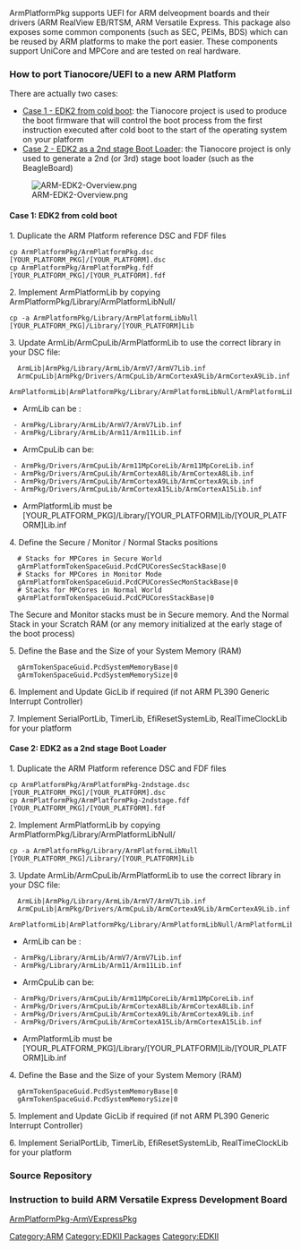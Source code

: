 ArmPlatformPkg supports UEFI for ARM delveopment boards and their drivers (ARM RealView EB/RTSM, ARM Versatile Express.
This package also exposes some common components (such as SEC, PEIMs, BDS) which can be reused by ARM platforms to make the port easier. These components support UniCore and MPCore and are tested on real hardware. 

=== How to port Tianocore/UEFI to a new ARM Platform ===

There are actually two cases:
* [[#arm_platform_porting_case1|Case 1 - EDK2 from cold boot]]: the Tianocore project is used to produce the boot firmware that will control the boot process from the first instruction executed after cold boot to the start of the operating system on your platform
* [[#arm_platform_porting_case2|Case 2 - EDK2 as a 2nd stage Boot Loader]]: the Tianocore project is only used to generate a 2nd (or 3rd) stage boot loader (such as the BeagleBoard)

[[Image:ARM-EDK2-Overview.png]]

<span id="arm_platform_porting_case1">
==== Case 1: EDK2 from cold boot ====
1. Duplicate the ARM Platform reference DSC and FDF files
<pre>cp ArmPlatformPkg/ArmPlatformPkg.dsc [YOUR_PLATFORM_PKG]/[YOUR_PLATFORM].dsc
cp ArmPlatformPkg/ArmPlatformPkg.fdf [YOUR_PLATFORM_PKG]/[YOUR_PLATFORM].fdf</pre>

2. Implement ArmPlatformLib by copying ArmPlatformPkg/Library/ArmPlatformLibNull/
<pre>cp -a ArmPlatformPkg/Library/ArmPlatformLibNull [YOUR_PLATFORM_PKG]/Library/[YOUR_PLATFORM]Lib</pre>

3. Update ArmLib/ArmCpuLib/ArmPlatformLib to use the correct library in your DSC file:
<pre>
  ArmLib|ArmPkg/Library/ArmLib/ArmV7/ArmV7Lib.inf
  ArmCpuLib|ArmPkg/Drivers/ArmCpuLib/ArmCortexA9Lib/ArmCortexA9Lib.inf
  ArmPlatformLib|ArmPlatformPkg/Library/ArmPlatformLibNull/ArmPlatformLibNull.inf
</pre>

* ArmLib can be :
  - ArmPkg/Library/ArmLib/ArmV7/ArmV7Lib.inf
  - ArmPkg/Library/ArmLib/Arm11/Arm11Lib.inf

* ArmCpuLib can be:
  - ArmPkg/Drivers/ArmCpuLib/Arm11MpCoreLib/Arm11MpCoreLib.inf
  - ArmPkg/Drivers/ArmCpuLib/ArmCortexA8Lib/ArmCortexA8Lib.inf
  - ArmPkg/Drivers/ArmCpuLib/ArmCortexA9Lib/ArmCortexA9Lib.inf
  - ArmPkg/Drivers/ArmCpuLib/ArmCortexA15Lib/ArmCortexA15Lib.inf

* ArmPlatformLib must be [YOUR_PLATFORM_PKG]/Library/[YOUR_PLATFORM]Lib/[YOUR_PLATFORM]Lib.inf

4. Define the Secure / Monitor / Normal Stacks positions

<pre>
  # Stacks for MPCores in Secure World
  gArmPlatformTokenSpaceGuid.PcdCPUCoresSecStackBase|0
  # Stacks for MPCores in Monitor Mode
  gArmPlatformTokenSpaceGuid.PcdCPUCoresSecMonStackBase|0
  # Stacks for MPCores in Normal World
  gArmPlatformTokenSpaceGuid.PcdCPUCoresStackBase|0
</pre>
The Secure and Monitor stacks must be in Secure memory. And the Normal Stack in your Scratch RAM (or any memory initialized at the early stage of the boot process)

5. Define the Base and the Size of your System Memory (RAM)
<pre>
  gArmTokenSpaceGuid.PcdSystemMemoryBase|0
  gArmTokenSpaceGuid.PcdSystemMemorySize|0
</pre>

6. Implement and Update GicLib if required (if not ARM PL390 Generic Interrupt Controller)

7. Implement SerialPortLib, TimerLib, EfiResetSystemLib, RealTimeClockLib for your platform

<span id="arm_platform_porting_case2">
==== Case 2: EDK2 as a 2nd stage Boot Loader ====
1. Duplicate the ARM Platform reference DSC and FDF files
<pre>cp ArmPlatformPkg/ArmPlatformPkg-2ndstage.dsc [YOUR_PLATFORM_PKG]/[YOUR_PLATFORM].dsc
cp ArmPlatformPkg/ArmPlatformPkg-2ndstage.fdf [YOUR_PLATFORM_PKG]/[YOUR_PLATFORM].fdf</pre>

2. Implement ArmPlatformLib by copying ArmPlatformPkg/Library/ArmPlatformLibNull/
<pre>cp -a ArmPlatformPkg/Library/ArmPlatformLibNull [YOUR_PLATFORM_PKG]/Library/[YOUR_PLATFORM]Lib</pre>

3. Update ArmLib/ArmCpuLib/ArmPlatformLib to use the correct library in your DSC file:
<pre>
  ArmLib|ArmPkg/Library/ArmLib/ArmV7/ArmV7Lib.inf
  ArmCpuLib|ArmPkg/Drivers/ArmCpuLib/ArmCortexA9Lib/ArmCortexA9Lib.inf
  ArmPlatformLib|ArmPlatformPkg/Library/ArmPlatformLibNull/ArmPlatformLibNull.inf
</pre>

* ArmLib can be :
  - ArmPkg/Library/ArmLib/ArmV7/ArmV7Lib.inf
  - ArmPkg/Library/ArmLib/Arm11/Arm11Lib.inf

* ArmCpuLib can be:
  - ArmPkg/Drivers/ArmCpuLib/Arm11MpCoreLib/Arm11MpCoreLib.inf
  - ArmPkg/Drivers/ArmCpuLib/ArmCortexA8Lib/ArmCortexA8Lib.inf
  - ArmPkg/Drivers/ArmCpuLib/ArmCortexA9Lib/ArmCortexA9Lib.inf
  - ArmPkg/Drivers/ArmCpuLib/ArmCortexA15Lib/ArmCortexA15Lib.inf

* ArmPlatformLib must be [YOUR_PLATFORM_PKG]/Library/[YOUR_PLATFORM]Lib/[YOUR_PLATFORM]Lib.inf

4. Define the Base and the Size of your System Memory (RAM)
<pre>
  gArmTokenSpaceGuid.PcdSystemMemoryBase|0
  gArmTokenSpaceGuid.PcdSystemMemorySize|0
</pre>

5. Implement and Update GicLib if required (if not ARM PL390 Generic Interrupt Controller)

6. Implement SerialPortLib, TimerLib, EfiResetSystemLib, RealTimeClockLib for your platform


=== Source Repository ===
{{Edk2SubPkg|ArmPlatformPkg}}

=== Instruction to build ARM Versatile Express Development Board ===
[[ArmPlatformPkg-ArmVExpressPkg]]

[[Category:ARM]]
[[Category:EDKII Packages]]
[[Category:EDKII]]